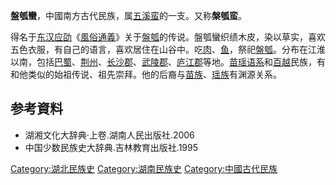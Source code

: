 '''盤瓠蠻'''，中國南方古代民族，属[[五溪蛮|五溪蛮]]的一支。又称'''槃瓠蛮'''。

得名于[[东汉|东汉]][[应劭|应劭]]《[[風俗通義|風俗通義]]》关于[[盤瓠|盤瓠]]的传说。盤瓠蠻织绩木皮，染以草实，喜欢五色衣服，有自己的语言，喜欢居住在山谷中。吃[[肉|肉]]、[[鱼|鱼]]，祭祀[[盤瓠|盤瓠]]。分布在江淮以南，包括[[巴蜀|巴蜀]]、[[荆州|荆州]]、[[长沙郡|长沙郡]]、[[武陵郡|武陵郡]]、[[庐江郡|庐江郡]]等地。[[苗瑶语系|苗瑶语系]]和[[百越|百越]]民族，有和他类似的始祖传说、祖先崇拜。他的后裔与[[苗族|苗族]]、[[瑶族|瑶族]]有渊源关系。

== 参考資料 ==
*湖湘文化大辞典·上卷.湖南人民出版社.2006
*中国少数民族史大辞典.吉林教育出版社.1995

{{DEFAULTSORT:P}}
[[Category:湖北民族史|Category:湖北民族史]]
[[Category:湖南民族史|Category:湖南民族史]]
[[Category:中國古代民族|Category:中國古代民族]]